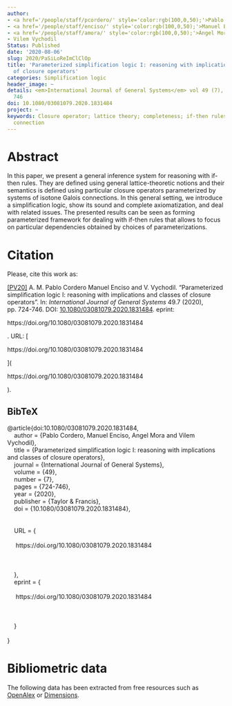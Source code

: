 ```yaml
---
author:
- <a href='/people/staff/pcordero/' style='color:rgb(100,0,50);'>Pablo Cordero</a>
- <a href='/people/staff/enciso/' style='color:rgb(100,0,50);'>Manuel Enciso</a>
- <a href='/people/staff/amora/' style='color:rgb(100,0,50);'>Ángel Mora</a>
- Vilem Vychodil
Status: Published
date: '2020-08-06'
slug: 2020/PaSiLoReImClClOp
title: 'Parameterized simplification logic I: reasoning with implications and classes
  of closure operators'
categories: Simplification logic
header_image: ~
details: <em>International Journal of General Systems</em> vol 49 (7), pp. 724 --
  746
doi: 10.1080/03081079.2020.1831484
project: ~
keywords: Closure operator; lattice theory; completeness; if-then rules; isotone Galois
  connection
---
```



# Abstract


In this paper, we present a general inference system for reasoning with if-then rules. They are defined using general lattice-theoretic notions and their semantics is defined using particular closure operators parameterized by systems of isotone Galois connections. In this general setting, we introduce a simplification logic, show its sound and complete axiomatization, and deal with related issues. The presented results can be seen as forming parameterized framework for dealing with if-then rules that allows to focus on particular dependencies obtained by choices of parameterizations.












# Citation
Please, cite this work as:


<a name=bib-doi1010800308107920201831484></a>[[PV20]](#cite-doi1010800308107920201831484) A. M. Pablo Cordero Manuel Enciso and V. Vychodil. “Parameterized simplification logic I: reasoning with implications and classes of closure operators”. In: _International Journal of General Systems_ 49.7 (2020), pp. 724-746. DOI: [10.1080/03081079.2020.1831484](https://doi.org/10.1080%2F03081079.2020.1831484). eprint:

https://doi.org/10.1080/03081079.2020.1831484

. URL: [

https://doi.org/10.1080/03081079.2020.1831484

](

https://doi.org/10.1080/03081079.2020.1831484

).

::: {.callout-note appearance="minimal" collapse=true}

## BibTeX

@article{doi:10.1080/03081079.2020.1831484,<br>&nbsp;&nbsp;&nbsp;&nbsp;author = {Pablo Cordero, Manuel Enciso, Angel Mora and Vilem Vychodil},<br>&nbsp;&nbsp;&nbsp;&nbsp;title = {Parameterized simplification logic I: reasoning with implications and classes of closure operators},<br>&nbsp;&nbsp;&nbsp;&nbsp;journal = {International Journal of General Systems},<br>&nbsp;&nbsp;&nbsp;&nbsp;volume = {49},<br>&nbsp;&nbsp;&nbsp;&nbsp;number = {7},<br>&nbsp;&nbsp;&nbsp;&nbsp;pages = {724-746},<br>&nbsp;&nbsp;&nbsp;&nbsp;year = {2020},<br>&nbsp;&nbsp;&nbsp;&nbsp;publisher = {Taylor & Francis},<br>&nbsp;&nbsp;&nbsp;&nbsp;doi = {10.1080/03081079.2020.1831484},<br>&nbsp;&nbsp;&nbsp;&nbsp;<br>&nbsp;&nbsp;&nbsp;&nbsp;<br>&nbsp;&nbsp;&nbsp;&nbsp;URL = { <br>&nbsp;&nbsp;&nbsp;&nbsp;    <br>&nbsp;&nbsp;&nbsp;&nbsp;        https://doi.org/10.1080/03081079.2020.1831484<br>&nbsp;&nbsp;&nbsp;&nbsp;    <br>&nbsp;&nbsp;&nbsp;&nbsp;    <br>&nbsp;&nbsp;&nbsp;&nbsp;<br>&nbsp;&nbsp;&nbsp;&nbsp;},<br>&nbsp;&nbsp;&nbsp;&nbsp;eprint = { <br>&nbsp;&nbsp;&nbsp;&nbsp;    <br>&nbsp;&nbsp;&nbsp;&nbsp;        https://doi.org/10.1080/03081079.2020.1831484<br>&nbsp;&nbsp;&nbsp;&nbsp;    <br>&nbsp;&nbsp;&nbsp;&nbsp;    <br>&nbsp;&nbsp;&nbsp;&nbsp;<br>&nbsp;&nbsp;&nbsp;&nbsp;}<br>&nbsp;&nbsp;&nbsp;&nbsp;<br>}

:::



# Bibliometric data


The following data has been extracted from free resources such as [OpenAlex](https://openalex.org/) or [Dimensions](https://app.dimensions.ai/).

<div style="display: flex; justify-content: center; align-items: center; height: 100%;">
<span class="__dimensions_badge_embed__" data-doi="10.1080/03081079.2020.1831484" data-legend="always"></span></div><script async src="https://badge.dimensions.ai/badge.js" charset="utf-8"></script>

<div style="display: flex; justify-content: center; align-items: center; height: 100%;">
<a href="https://plu.mx/plum/a/?doi=10.1080/03081079.2020.1831484" class="plumx-details" data-site="plum" data-hide-when-empty="true">Parameterized simplification logic I: reasoning with implications and classes of closure operators</a></div>


## Cites

The following graph plots the number of cites received by this work from its publication, on a yearly basis.

```r
#| echo: false
#| results: asis
#| warning: false
#| message: false
source(here::here('scripts', 'manage_publications.R'))
df <- readRDS('citation_history.rds')
plot_citation_history(df)
```



## Papers citing this work

The following is a non-exhaustive list of papers that cite this work:


<a name=bib-Arag_n_2022></a>[[1]](#cite-Arag_n_2022) R. G. Aragón, M. Eugenia Cornejo, J. Medina, et al. “A Formal Method for Driver Identification”. In: _Computational Intelligence and Mathematics for Tackling Complex Problems 4_. Springer International Publishing, Sep. 2022, p. 153–159. ISBN: 9783031077074. DOI: [10.1007/978-3-031-07707-4_19](https://doi.org/10.1007%2F978-3-031-07707-4_19). URL: [http://dx.doi.org/10.1007/978-3-031-07707-4_19](http://dx.doi.org/10.1007/978-3-031-07707-4_19).

<a name=bib-Arag_n_2021></a>[[2]](#cite-Arag_n_2021) R. G. Aragón, J. Medina, and E. Ramírez-Poussa. “Identifying Non-Sublattice Equivalence Classes Induced by an Attribute Reduction in FCA”. In: _Mathematics_ 9.5 (Mar. 2021), p. 565. ISSN: 2227-7390. DOI: [10.3390/math9050565](https://doi.org/10.3390%2Fmath9050565). URL: [http://dx.doi.org/10.3390/math9050565](http://dx.doi.org/10.3390/math9050565).

<a name=bib-Cordero_2022></a>[[3]](#cite-Cordero_2022) P. Cordero, M. Enciso, A. Mora, et al. “Parameterized Simplification Logic: Reasoning With Implications in an Automated Way”. In: _IEEE Transactions on Fuzzy Systems_ 30.12 (Dec. 2022), p. 5534–5543. ISSN: 1941-0034. DOI: [10.1109/tfuzz.2022.3179847](https://doi.org/10.1109%2Ftfuzz.2022.3179847). URL: [http://dx.doi.org/10.1109/tfuzz.2022.3179847](http://dx.doi.org/10.1109/tfuzz.2022.3179847).

<a name=bib-Cornejo_2022></a>[[4]](#cite-Cornejo_2022) M. E. Cornejo, J. C. Díaz-Moreno, and J. Medina. “Generalized quantifiers in formal concept analysis”. In: _Journal of Computational and Applied Mathematics_ 404 (Apr. 2022), p. 113772. ISSN: 0377-0427. DOI: [10.1016/j.cam.2021.113772](https://doi.org/10.1016%2Fj.cam.2021.113772). URL: [http://dx.doi.org/10.1016/j.cam.2021.113772](http://dx.doi.org/10.1016/j.cam.2021.113772).

<a name=bib-Cornejo_2024></a>[[5]](#cite-Cornejo_2024) M. E. Cornejo, J. Medina, and F. J. Ocaña. “Attribute implications in multi-adjoint concept lattices with hedges”. In: _Fuzzy Sets and Systems_ 479 (Mar. 2024), p. 108854. ISSN: 0165-0114. DOI: [10.1016/j.fss.2023.108854](https://doi.org/10.1016%2Fj.fss.2023.108854). URL: [http://dx.doi.org/10.1016/j.fss.2023.108854](http://dx.doi.org/10.1016/j.fss.2023.108854).

<a name=bib-Nesibe_Kesicio_lu_2024></a>[[6]](#cite-Nesibe_Kesicio_lu_2024) M. Nesibe Kesicioğlu and E. Kürkçü Çakar. “Closure operators constructed by logical operations on bounded lattices”. In: _Fuzzy Sets and Systems_ 484 (May. 2024), p. 108945. ISSN: 0165-0114. DOI: [10.1016/j.fss.2024.108945](https://doi.org/10.1016%2Fj.fss.2024.108945). URL: [http://dx.doi.org/10.1016/j.fss.2024.108945](http://dx.doi.org/10.1016/j.fss.2024.108945).

<a name=bib-Ojeda_Hern_ndez_20223></a>[[7]](#cite-Ojeda_Hern_ndez_20223) M. Ojeda-Hernández, I. P. Cabrera, and P. Cordero. “Quasi-closed elements in fuzzy posets”. In: _Journal of Computational and Applied Mathematics_ 404 (Apr. 2022), p. 113390. ISSN: 0377-0427. DOI: [10.1016/j.cam.2021.113390](https://doi.org/10.1016%2Fj.cam.2021.113390). URL: [http://dx.doi.org/10.1016/j.cam.2021.113390](http://dx.doi.org/10.1016/j.cam.2021.113390).

<a name=bib-Ojeda_Hernandez_2021></a>[[8]](#cite-Ojeda_Hernandez_2021) M. Ojeda-Hernandez, I. P. Cabrera, P. Cordero, et al. “On (fuzzy) closure systems in complete fuzzy lattices”. In: _2021 IEEE International Conference on Fuzzy Systems (FUZZ-IEEE)_. IEEE, Jul. 2021, p. 1–6. DOI: [10.1109/fuzz45933.2021.9494404](https://doi.org/10.1109%2Ffuzz45933.2021.9494404). URL: [http://dx.doi.org/10.1109/fuzz45933.2021.9494404](http://dx.doi.org/10.1109/fuzz45933.2021.9494404).

<a name=bib-Ojeda_Hern_ndez_2021></a>[[9]](#cite-Ojeda_Hern_ndez_2021) M. Ojeda-Hernández, I. P. Cabrera, P. Cordero, et al. “Closure Systems as a Fuzzy Extension of Meet-subsemilattices”. In: _Joint Proceedings of the 19th World Congress of the International Fuzzy Systems Association (IFSA), the 12th Conference of the European Society for Fuzzy Logic and Technology (EUSFLAT), and the 11th International Summer School on Aggregation Operators (AGOP)_. ifsa-eusflat-agop-21. Atlantis Press, 2021. DOI: [10.2991/asum.k.210827.006](https://doi.org/10.2991%2Fasum.k.210827.006). URL: [http://dx.doi.org/10.2991/asum.k.210827.006](http://dx.doi.org/10.2991/asum.k.210827.006).

<a name=bib-Ojeda_Hern_ndez_20221></a>[[10]](#cite-Ojeda_Hern_ndez_20221) M. Ojeda-Hernández, I. P. Cabrera, P. Cordero, et al. “Fuzzy closure relations”. In: _Fuzzy Sets and Systems_ 450 (Dec. 2022), p. 118–132. ISSN: 0165-0114. DOI: [10.1016/j.fss.2022.05.016](https://doi.org/10.1016%2Fj.fss.2022.05.016). URL: [http://dx.doi.org/10.1016/j.fss.2022.05.016](http://dx.doi.org/10.1016/j.fss.2022.05.016).

<a name=bib-Ojeda_Hern_ndez_2022></a>[[11]](#cite-Ojeda_Hern_ndez_2022) M. Ojeda-Hernández, I. P. Cabrera, P. Cordero, et al. “Fuzzy closure systems: Motivation, definition and properties”. In: _International Journal of Approximate Reasoning_ 148 (Sep. 2022), p. 151–161. ISSN: 0888-613X. DOI: [10.1016/j.ijar.2022.06.004](https://doi.org/10.1016%2Fj.ijar.2022.06.004). URL: [http://dx.doi.org/10.1016/j.ijar.2022.06.004](http://dx.doi.org/10.1016/j.ijar.2022.06.004).

<a name=bib-Ojeda_Hern_ndez_20222></a>[[12]](#cite-Ojeda_Hern_ndez_20222) M. Ojeda-Hernández, I. P. Cabrera, P. Cordero, et al. “Relational Extension of Closure Structures”. In: _Information Processing and Management of Uncertainty in Knowledge-Based Systems_. Springer International Publishing, 2022, p. 77–86. ISBN: 9783031089718. DOI: [10.1007/978-3-031-08971-8_7](https://doi.org/10.1007%2F978-3-031-08971-8_7). URL: [http://dx.doi.org/10.1007/978-3-031-08971-8_7](http://dx.doi.org/10.1007/978-3-031-08971-8_7).

<a name=bib-P_rez_G_mez_2023></a>[[13]](#cite-P_rez_G_mez_2023) F. Pérez-Gámez, P. Cordero, M. Enciso, et al. “Simplification logic for the management of unknown information”. In: _Information Sciences_ 634 (Jul. 2023), p. 505–519. ISSN: 0020-0255. DOI: [10.1016/j.ins.2023.03.015](https://doi.org/10.1016%2Fj.ins.2023.03.015). URL: [http://dx.doi.org/10.1016/j.ins.2023.03.015](http://dx.doi.org/10.1016/j.ins.2023.03.015).


